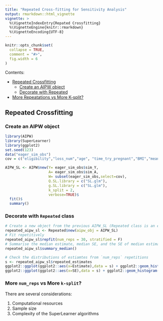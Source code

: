 ```yaml
---
title: "Repeated Cross-fitting for Sensitivity Analysis"
output: rmarkdown::html_vignette
vignette: >
  %\VignetteIndexEntry{Repated Crossfitting}
  %\VignetteEngine{knitr::rmarkdown}
  %\VignetteEncoding{UTF-8}
---
```


```r
knitr::opts_chunk$set(
  collapse = TRUE,
  comment = "#>",
  fig.width = 6
)
```

Contents:

  * [Repeated Crossfitting](#repfit)
    + [Create an AIPW object](#constructor)
    + [Decorate with Repeated](#decorator)
  * [More Repeatations vs More K-split?](#whichbetter)
  
  
## <a id="repfit"></a>Repeated Crossfitting
  
### <a id="constructor"></a>Create an AIPW object

```r
library(AIPW)
library(SuperLearner)
library(ggplot2)
set.seed(123)
data("eager_sim_obs")
cov = c("eligibility","loss_num","age", "time_try_pregnant","BMI","meanAP")

AIPW_SL <- AIPW$new(Y= eager_sim_obs$sim_Y,
                    A= eager_sim_obs$sim_A,
                    W= subset(eager_sim_obs,select=cov), 
                    Q.SL.library = c("SL.glm"),
                    g.SL.library = c("SL.glm"),
                    k_split = 2,
                    verbose=TRUE)$
  fit()$
  summary()
```

### <a id="decorator"></a>Decorate with `Repeated` class

```r
# Create a new object from the previous AIPW_SL (Repeated class is an extension of the AIPW class)
repeated_aipw_sl <- Repeated$new(aipw_obj = AIPW_SL)
# Fit repetitively
repeated_aipw_sl$repfit(num_reps = 30, stratified = F)
# Summarise the median estimate, median SE, and the SE of median estimate adjusting for `num_reps` repetitions
repeated_aipw_sl$summary_median()
```

```r
# Check the distributions of estiamtes from `num_reps` repetitions
s <- repeated_aipw_sl$repeated_estimates
ggplot2::ggplot(ggplot2::aes(x=Estimate),data = s) + ggplot2::geom_histogram(bins = 10) + ggplot2::facet_grid(~Estimand, scales = "free")
ggplot2::ggplot(ggplot2::aes(x=SE),data = s) + ggplot2::geom_histogram(bins = 10) + ggplot2::facet_grid(~Estimand, scales = "free")
```



### <a id="whichbetter"></a>More `num_reps` vs More `k-split`?

There are several considerations:

1. Computational resources
2. Sample size
3. Complexity of the SuperLearner algorithms
